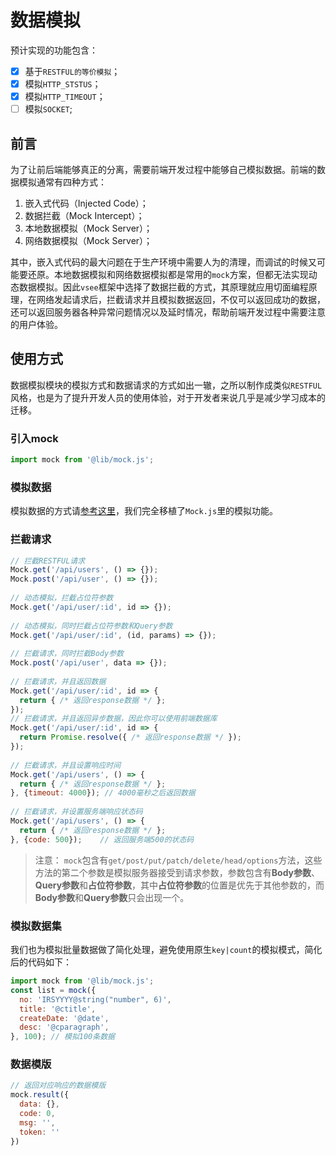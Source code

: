 
<Meta title="框架|核心（Core）/数据模拟（mock）" />

# 数据模拟

预计实现的功能包含：

- [x] 基于`RESTFUL的等价模拟`；
- [x] 模拟`HTTP_STSTUS`；
- [x] 模拟`HTTP_TIMEOUT`；
- [ ] 模拟`SOCKET`;

## 前言

为了让前后端能够真正的分离，需要前端开发过程中能够自己模拟数据。前端的数据模拟通常有四种方式：

1. 嵌入式代码（Injected Code）；
2. 数据拦截（Mock Intercept）；
3. 本地数据模拟（Mock Server）；
4. 网络数据模拟（Mock Server）；

其中，嵌入式代码的最大问题在于生产环境中需要人为的清理，而调试的时候又可能要还原。本地数据模拟和网络数据模拟都是常用的`mock`方案，但都无法实现动态数据模拟。因此`vsee`框架中选择了数据拦截的方式，其原理就应用切面编程原理，在网络发起请求后，拦截请求并且模拟数据返回，不仅可以返回成功的数据，还可以返回服务器各种异常问题情况以及延时情况，帮助前端开发过程中需要注意的用户体验。

## 使用方式

数据模拟模块的模拟方式和数据请求的方式如出一辙，之所以制作成类似`RESTFUL`风格，也是为了提升开发人员的使用体验，对于开发者来说几乎是减少学习成本的迁移。

### 引入mock

```javascript
import mock from '@lib/mock.js';
```

### 模拟数据

模拟数据的方式请[参考这里](http://mockjs.com/examples.html)，我们完全移植了`Mock.js`里的模拟功能。

### 拦截请求

```javascript
// 拦截RESTFUL请求
Mock.get('/api/users', () => {});
Mock.post('/api/user', () => {});
 
// 动态模拟，拦截占位符参数
Mock.get('/api/user/:id', id => {});
 
// 动态模拟，同时拦截占位符参数和Query参数
Mock.get('/api/user/:id', (id, params) => {});
 
// 拦截请求，同时拦截Body参数
Mock.post('/api/user', data => {});
 
// 拦截请求，并且返回数据
Mock.get('/api/user/:id', id => {
  return { /* 返回response数据 */ };
});
// 拦截请求，并且返回异步数据，因此你可以使用前端数据库
Mock.get('/api/user/:id', id => {
  return Promise.resolve({ /* 返回response数据 */ });
});
 
// 拦截请求，并且设置响应时间
Mock.get('/api/users', () => {
  return { /* 返回response数据 */ };
}, {timeout: 4000}); // 4000毫秒之后返回数据
 
// 拦截请求，并设置服务端响应状态码
Mock.get('/api/users', () => {
  return { /* 返回response数据 */ };
}, {code: 500});	// 返回服务端500的状态码
```

> 注意： `mock`包含有`get/post/put/patch/delete/head/options`方法，这些方法的第二个参数是模拟服务器接受到请求参数，参数包含有**Body参数**、**Query参数**和**占位符参数**，其中**占位符参数**的位置是优先于其他参数的，而**Body参数**和**Query参数**只会出现一个。

### 模拟数据集

我们也为模拟批量数据做了简化处理，避免使用原生`key|count`的模拟模式，简化后的代码如下：

```javascript
import mock from '@lib/mock.js';
const list = mock({
  no: 'IRSYYYY@string("number", 6)',
  title: '@ctitle',
  createDate: '@date',
  desc: '@cparagraph',
}, 100); // 模拟100条数据
```

### 数据模版

```javascript
// 返回对应响应的数据模版
mock.result({
  data: {},
  code: 0,
  msg: '',
  token: ''
})
```
